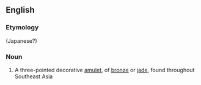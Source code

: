 ==English==

===Etymology===
{{etystub|en}} (Japanese?)

===Noun===
{{en-noun}}

# A three-pointed decorative [[amulet]], of [[bronze]] or [[jade]], found throughout Southeast Asia